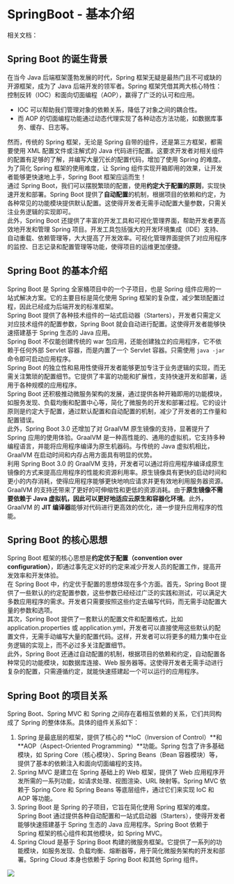 
# SpringBoot - 基本介绍

相关文档：

<LinkCardContainer>
    <LinkCard
        title="Spring 官方文档"
        description="Spring 是一个轻量级的 Java 开发框架，提供了一系列的核心功能和扩展功能。"
        imageUrl="https://javgo-images.oss-cn-beijing.aliyuncs.com/2024-06-29-084015.png"
        href="https://spring.io/"
    />
    <LinkCard
        title="Spring Boot Github 地址"
        description="Spring Boot 是一个用于构建独立、生产级的基于 Spring 的应用程序的框架。"
        imageUrl="https://javgo-images.oss-cn-beijing.aliyuncs.com/2024-06-29-084203.png"
        href="https://github.com/spring-projects/spring-boot"
    />
    <LinkCard
        title="Spring Boot 官方文档"
        description="Spring Boot 是一个用于构建独立、生产级的基于 Spring 的应用程序的框架。"
        imageUrl="https://javgo-images.oss-cn-beijing.aliyuncs.com/2024-06-29-084236.png"
        href="https://docs.spring.io/spring-boot/docs/current/reference/html"
    />
</LinkCardContainer>

## Spring Boot 的诞生背景

在当今 Java 后端框架蓬勃发展的时代，Spring 框架无疑是最热门且不可或缺的开源框架，成为了 Java 后端开发的领军者。Spring 框架凭借其两大核心特性：控制反转（IOC）和面向切面编程（AOP），赢得了广泛的认可和应用。

- IOC 可以帮助我们管理对象的依赖关系，降低了对象之间的耦合性。
- 而 AOP 的切面编程功能通过动态代理实现了各种动态方法功能，如数据库事务、缓存、日志等。

然而，传统的 Spring 框架，无论是 Spring 自带的组件，还是第三方框架，都需要使用 XML 配置文件或注解式的 Java 代码进行配置。这要求开发者对相关组件的配置有足够的了解，并编写大量冗长的配置代码，增加了使用 Spring 的难度。<br />为了简化 Spring 框架的使用难度，让 Spring 组件实现开箱即用的效果，让开发者能够更快速地上手，Spring Boot 框架应运而生！<br />通过 Spring Boot，我们可以摆脱繁琐的配置，使用**约定大于配置的原则**，实现快速开发和部署。Spring Boot 提供了**自动配置**的机制，根据项目的依赖和约定，为各种常见的功能模块提供默认配置。这使得开发者无需手动配置大量参数，只需关注业务逻辑的实现即可。<br />此外，Spring Boot 还提供了丰富的开发工具和可视化管理界面，帮助开发者更高效地开发和管理 Spring 项目。开发工具包括强大的开发环境集成（IDE）支持、自动重载、依赖管理等，大大提高了开发效率。可视化管理界面提供了对应用程序的监控、日志记录和配置管理等功能，使得项目的运维更加便捷。

## Spring Boot 的基本介绍

Spring Boot 是 Spring 全家桶项目中的一个子项目，也是 Spring 组件应用的一站式解决方案。它的主要目标是简化使用 Spring 框架的复杂度，减少繁琐配置过程，因此已经成为后端开发的标准框架。<br />Spring Boot 提供了各种技术组件的一站式启动器（Starters），开发者只需定义对应技术组件的配置参数，Spring Boot 就会自动进行配置。这使得开发者能够快速搭建基于 Spring 生态的 Java 应用。<br />Spring Boot 不仅能创建传统的 war 包应用，还能创建独立的应用程序，它不依赖于任何外部 Servlet 容器，而是内置了一个 Servlet 容器。只需使用 `java -jar` 命令即可启动应用程序。<br />Spring Boot 的独立性和易用性使得开发者能够更加专注于业务逻辑的实现，而无需关注繁琐的配置细节。它提供了丰富的功能和扩展性，支持快速开发和部署，适用于各种规模的应用程序。<br />Spring Boot 还积极推动微服务架构的发展，通过提供各种开箱即用的功能模块，如服务发现、负载均衡和配置中心等，简化了微服务的开发和部署过程。它的设计原则是约定大于配置，通过默认配置和自动配置的机制，减少了开发者的工作量和配置错误。<br />此外，Spring Boot 3.0 还增加了对 GraalVM 原生镜像的支持，显著提升了 Spring 应用的使用体验。GraalVM 是一种高性能的、通用的虚拟机，它支持多种编程语言，并能将应用程序编译为原生机器码。与传统的 Java 虚拟机相比，GraalVM 在启动时间和内存占用方面具有明显的优势。<br />利用 Spring Boot 3.0 的 GraalVM 支持，开发者可以通过将应用程序编译成原生镜像的方式来提高应用程序的性能和资源利用率。原生镜像具有更快的启动时间和更小的内存消耗，使得应用程序能够更快地响应请求并更有效地利用服务器资源。<br />GraalVM 的支持还带来了更好的可伸缩性和更低的资源消耗。由于**原生镜像不需要依赖于 Java 虚拟机，因此可以更好地适应云原生和容器化环境**。此外，GraalVM 的 **JIT 编译器**能够对代码进行更高效的优化，进一步提升应用程序的性能。

<LinkCardContainer>
    <LinkCard
        title="Spring Boot with GraalVM"
        description="Spring 是一个轻量级的 Java 开发框架，提供了一系列的核心功能和扩展功能。"
        imageUrl="https://github.com/spring-projects/spring-boot/wiki/Spring-Boot-with-GraalVM"
        href="https://github.com/spring-projects/spring-boot/wiki/Spring-Boot-with-GraalVM"
    />
</LinkCardContainer>

## Spring Boot 的核心思想

Spring Boot 框架的核心思想是**约定优于配置（convention over configuration）**，即通过事先定义好的约定来减少开发人员的配置工作，提高开发效率和开发体验。<br />在 Spring Boot 中，约定优于配置的思想体现在多个方面。首先，Spring Boot 提供了一些默认的约定配置参数，这些参数已经经过广泛的实践和测试，可以满足大多数应用程序的需求。开发者只需要按照这些约定去编写代码，而无需手动配置大量的参数和选项。<br />其次，Spring Boot 提供了一套默认的配置文件和配置格式，比如 application.properties 或 application.yml，开发者可以直接使用这些默认的配置文件，无需手动编写大量的配置代码。这样，开发者可以将更多的精力集中在业务逻辑的实现上，而不必过多关注配置细节。<br />此外，Spring Boot 还通过自动配置的机制，根据项目的依赖和约定，自动配置各种常见的功能模块，如数据库连接、Web 服务器等。这使得开发者无需手动进行复杂的配置，只需遵循约定，就能快速搭建起一个可以运行的应用程序。

## Spring Boot 的项目关系

Spring Boot、Spring MVC 和 Spring 之间存在着相互依赖的关系，它们共同构成了 Spring 的整体体系。具体的组件关系如下：

1. Spring 是最底层的框架，提供了核心的 **IoC（Inversion of Control）**和 **AOP（Aspect-Oriented Programming）**功能。Spring 包含了许多基础模块，如 Spring Core（核心模块）、Spring Beans（Bean 容器模块）等，提供了基本的依赖注入和面向切面编程的支持。
2. Spring MVC 是建立在 Spring 基础上的 Web 框架，提供了 Web 应用程序开发所需的一系列功能，如请求处理、视图渲染、URL 映射等。Spring MVC 依赖于 Spring Core 和 Spring Beans 等底层组件，通过它们来实现 IoC 和 AOP 等功能。
3. Spring Boot 是 Spring 的子项目，它旨在简化使用 Spring 框架的难度。Spring Boot 通过提供各种自动配置和一站式启动器（Starters），使得开发者能够快速搭建基于 Spring 生态的 Java 应用程序。Spring Boot 依赖于 Spring 框架的核心组件和其他模块，如 Spring MVC。
4. Spring Cloud 是基于 Spring Boot 构建的微服务框架。它提供了一系列的功能模块，如服务发现、负载均衡、熔断器等，用于简化微服务架构的开发和部署。Spring Cloud 本身也依赖于 Spring Boot 和其他 Spring 组件。

![](https://cdn.nlark.com/yuque/0/2024/jpeg/28699456/1720840873233-28f09681-63b4-4be6-9278-a4522f0b7233.jpeg)

